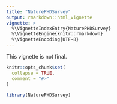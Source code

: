 ```yaml
---
title: "NaturePHDSurvey"
output: rmarkdown::html_vignette
vignette: >
  %\VignetteIndexEntry{NaturePHDSurvey}
  %\VignetteEngine{knitr::rmarkdown}
  %\VignetteEncoding{UTF-8}
---
```

This vignette is not final.
```r
knitr::opts_chunk$set(
  collapse = TRUE,
  comment = "#>"
)
```

```r
library(NaturePHDSurvey)
```
